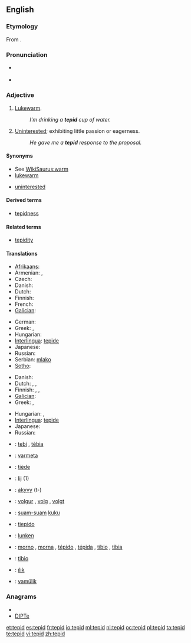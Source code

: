 ==English==

===Etymology===
From {{etyl|la|en}} {{term|tepidus|lang=la}}.

===Pronunciation===
* {{a|UK}} {{IPA|/ˈte.pɪd/}}
* {{audio|en-us-tepid.ogg|Audio (US)}}

===Adjective===
{{en-adj|-}}

# [[lukewarm|Lukewarm]].
#: ''I'm drinking a '''tepid''' cup of water.''
# [[uninterested|Uninterested]]; exhibiting little passion or eagerness.
#: ''He gave me a '''tepid''' response to the proposal.''

====Synonyms====
* See [[WikiSaurus:warm]]
* [[lukewarm]]
* {{sense|exhibiting little passion}} [[uninterested]]

====Derived terms====
* [[tepidness]]

====Related terms====
* [[tepidity]]

====Translations====
{{trans-top|lukewarm}}
* [[Afrikaans]]: {{t-|af|lou|xs=Afrikaans}}
* Armenian: {{t-|hy|տաքավուն|tr=tak’avun}},  {{t-|hy|գոլ|tr=gol}}
* Czech: {{t|cs|vlažný}}
* Danish: {{t-|da|lunken}}
* Dutch: {{t+|nl|lauw}}
* Finnish: {{t-|fi|haalea}}
* French: {{t+|fr|tiède}}
* [[Galician]]: {{t-|gl|tépedo|xs=Galician}}
{{trans-mid}}
* German: {{t+|de|lauwarm}}
* Greek: {{t|el|χλιαρός|m|tr=chliarós|sc=Grek}},  {{t|el|υπόθερμος|m|tr=ypóthermos|sc=Grek}}
* Hungarian: {{t+|hu|langyos}}
* [[Interlingua]]: [[tepide]]
* Japanese: {{t|ja|ぬるい|tr=nurui}}
* Russian: {{t+|ru|тепловатый|tr=t'eplovátyj}}
* Serbian: [[mlako]] {{n}}
* [[Sotho]]: {{t-|st|fofo|xs=Sotho}}
{{trans-bottom}}

{{trans-top|uninterested}}
* Danish: {{t-|da|lunken}}
* Dutch: {{t+|nl|lauw}}, {{t+|nl|flauw}}, {{t|nl|ongeïnterresseerd}}
* Finnish: {{t-|fi|viileä}},  {{t-|fi|laimea}},  {{t+|fi|vaimea}}
* [[Galician]]: {{t-|gl|tépedo|xs=Galician}}
* Greek: {{t|el|χλιαρός|m|tr=chliarós|sc=Grek}},  {{t|el|άτονος|m|tr=átonos|sc=Grek}}
{{trans-mid}}
* Hungarian: {{t+|hu|langyos}}, {{t-|hu|lagymatag}}
* [[Interlingua]]: [[tepide]]
* Japanese: {{t|ja|冷めた|tr=sameta}}
* Russian: {{t|ru|прохладный|tr=proχládnyj}}
{{trans-bottom}}

{{checktrans-top}}
* {{ttbc|Catalan}}: [[tebi]] {{m}}, [[tèbia]] {{f}}
* {{ttbc|Esperanto}}: [[varmeta]]
* {{ttbc|French}}: [[tiède]] {{m|f}}
* {{ttbc|West Frisian}}: [[lij]] (1)
* {{ttbc|Guaraní}}: [[akyvy]] (t-)
* {{ttbc|Icelandic}}: [[volgur]] {{m}}, [[volg]] {{f}}, [[volgt]] {{n}}
* {{ttbc|Indonesian}}: [[suam-suam]] [[kuku]]
* {{ttbc|Italian}}: [[tiepido]]
{{checktrans-mid}}
* {{ttbc|Norwegian}}: [[lunken]]
* {{ttbc|Portuguese}}: [[morno]] {{m}}, [[morna]] {{f}}, [[tépido]] {{m}}, [[tépida]] {{f}}, [[tíbio]] {{m}}, [[tíbia]] {{f}}
* {{ttbc|Spanish}}: [[tibio]]
* {{ttbc|Turkish}}: [[ılık]]
* {{ttbc|Volapük}}: [[vamülik]]
{{checktrans-bottom}}

===Anagrams===
* {{alphagram|deipt}}
* [[DIPTe#English|DIPTe]]

[[et:tepid]]
[[es:tepid]]
[[fr:tepid]]
[[io:tepid]]
[[ml:tepid]]
[[nl:tepid]]
[[oc:tepid]]
[[pl:tepid]]
[[ta:tepid]]
[[te:tepid]]
[[vi:tepid]]
[[zh:tepid]]